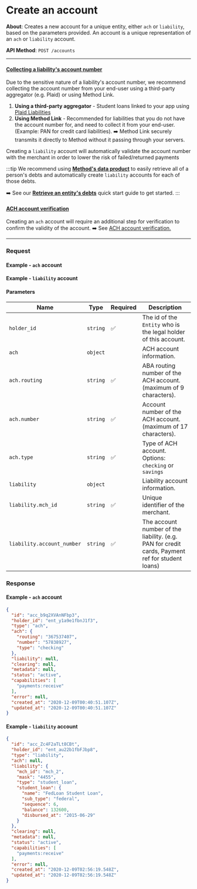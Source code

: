 
# Create an account

**About**: Creates a new account for a unique entity, either `ach` or `liability`, based on the parameters provided. An account is a unique representation of an `ach` or `liability` account.

**API Method**: `POST /accounts`

---
#### <u>Collecting a liability's account number</u>

Due to the sensitive nature of a liability's account number, we recommend collecting the account number from your end-user using a third-party aggregator (e.g. Plaid) or using Method Link.

1. __Using a third-party aggregator__ - Student loans linked to your app using [Plaid Liabilities](https://plaid.com/products/liabilities)
2. __Using Method Link__ - Recommended for liabilities that you do not have the account number for, and need to collect it from your end-user. (Example: PAN for credit card liabilities). ➡️ Method Link securely transmits it directly to Method without it passing through your servers.

Creating a `liability` account will automatically validate the account number with the
merchant in order to lower the risk of failed/returned payments

:::tip
We recommend using __[Method's data product](https://methodfi.com/products/data)__ to easily retrieve all of a person's debts
and automatically create `liability` accounts for each of those debts.

➡️ See our __[Retrieve an entity's debts](/guides/quick-start/retrieve-an-entitys-debts)__ quick start
guide to get started.
:::

#### <u>ACH account verification</u>
Creating an `ach` account will require an additional step for verification to confirm
the validity of the account. ➡️ See [ACH account verification.](/api/core/accounts/ach-verification/object)

---

<!-- > 👷 **Coming Soon**: Method.js is in limited beta! If you'd like to get an early preview for your team, contact us via our shared slack or send us an email (team@methodfi.com) -->

<!-- > ℹ️ **Important**: The `holder_id` is the `Entity` id for the legal holder of the `Account`. Associating the incorrect `Entity` will lead to failed / returned payments. -->

### Request

#### Example - `ach` account
<AccountsCreateACH />

#### Example - `liability` account
<AccountsCreateLiability />

#### Parameters

| Name                       | Type     | Required | Description                                                                                     |
|----------------------------|----------|----------|-------------------------------------------------------------------------------------------------|
| `holder_id`                | `string` | ✅        | The id of the `Entity` who is the legal holder of this account.                                 |
| `ach`                      | `object` |          | ACH account information.                                                                        |
| `ach.routing`              | `string` | ✅        | ABA routing number of the ACH account. (maximum of 9 characters).                               |
| `ach.number`               | `string` | ✅        | Account number of the ACH account. (maximum of 17 characters).                                  |
| `ach.type`                 | `string` | ✅        | Type of ACH account. Options: `checking` or `savings`                                           |
| `liability`                | `object` |          | Liability account information.                                                                  |
| `liability.mch_id`         | `string` | ✅        | Unique identifier of the merchant.                                                              |
| `liability.account_number` | `string` | ✅        | The account number of the liability. (e.g. PAN for credit cards, Payment ref for student loans) |
### Response

#### Example - `ach` account
```json
{
  "id": "acc_b9q2XVAnNFbp3",
  "holder_id": "ent_y1a9e1fbnJ1f3",
  "type": "ach",
  "ach": {
    "routing": "367537407",
    "number": "57838927",
    "type": "checking"
  },
  "liability": null,
  "clearing": null,
  "metadata": null,
  "status": "active",
  "capabilities": [
    "payments:receive"
  ],
  "error": null,
  "created_at": "2020-12-09T00:40:51.107Z",
  "updated_at": "2020-12-09T00:40:51.107Z"
}
```

#### Example - `liability` account
```json
{
  "id": "acc_Zc4F2aTLt8CBt",
  "holder_id": "ent_au22b1fbFJbp8",
  "type": "liability",
  "ach": null,
  "liability": {
    "mch_id": "mch_2",
    "mask": "4455",
    "type": "student_loan",
    "student_loan": {
      "name": "FedLoan Student Loan",
      "sub_type": "federal",
      "sequence": 6,
      "balance": 132600,
      "disbursed_at": "2015-06-29"
    }
  },
  "clearing": null,
  "metadata": null,
  "status": "active",
  "capabilities": [
    "payments:receive"
  ],
  "error": null,
  "created_at": "2020-12-09T02:56:19.548Z",
  "updated_at": "2020-12-09T02:56:19.548Z"
}
```
